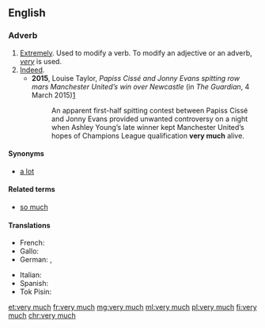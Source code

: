 ==English==

===Adverb===
{{en-adv|head=[[very]] [[much]]}}

# [[extremely|Extremely]]. Used to modify a verb. To modify an adjective or an adverb, ''[[very]]'' is used.
# [[indeed|Indeed]].
#* '''2015''', Louise Taylor, ''Papiss Cissé and Jonny Evans spitting row mars Manchester United’s win over Newcastle'' (in ''The Guardian'', 4 March 2015)[http://www.theguardian.com/football/2015/mar/04/newcastle-united-manchester-united-premier-league-match-report]
#*: An apparent first-half spitting contest between Papiss Cissé and Jonny Evans provided unwanted controversy on a night when Ashley Young’s late winner kept Manchester United’s hopes of Champions League qualification '''very much''' alive.

====Synonyms====
* [[a lot]]

====Related terms====
* [[so much]]

====Translations====
{{trans-top|extremely}}
* French: {{t+|fr|beaucoup}}
* Gallo: {{t|roa-gal|brav'ment}}
* German: {{t+|de|sehr}}, {{t+|de|schon}}
{{trans-mid}}
* Italian: {{t+|it|mille}}
* Spanish: {{t+|es|mucho|m}}
* Tok Pisin: {{t|tpi|tumas}}
{{trans-bottom}}

[[et:very much]]
[[fr:very much]]
[[mg:very much]]
[[ml:very much]]
[[pl:very much]]
[[fi:very much]]
[[chr:very much]]